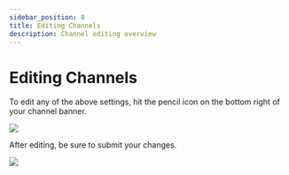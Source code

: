 ---
sidebar_position: 8
title: Editing Channels
description: Channel editing overview
---

# Editing Channels

To edit any of the above settings, hit the pencil icon on the bottom right of your channel banner.

![](https://i.imgur.com/ogPLyIt.png)

After editing, be sure to submit your changes.

![](https://i.imgur.com/ZISLVpY.png)